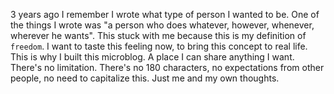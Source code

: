 3 years ago I remember I wrote what type of person I wanted to be. One of the things I wrote was "a person who does whatever, however, whenever, wherever he wants". This stuck with me because this is my definition of `freedom`. I want to taste this feeling now, to bring this concept to real life. This is why I built this microblog. A place I can share anything I want. There\'s no limitation. There\'s no 180 characters, no expectations from other people, no need to capitalize this. Just me and my own thoughts.
